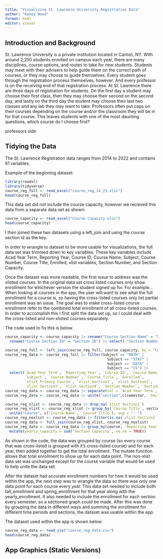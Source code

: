 ```yaml
---
title: "Visualizing St. Lawrence University Registration Data"
author: "Kasey Wood"
format: html
editor: visual
---
```


## Introduction and Background

St. Lawrence University is a private institution located in Canton, NY. With around 2,250 students enrolled on campus each year, there are many disciplines, course options, and routes to take for new students. Students may meet with their advisers to help guide them on the correct path of courses, or they may choose to guide themselves. Every student goes through the registration process themselves, however. And every professor is on the receiving end of that registration process. At St. Lawrence there are three days of registration for students. On the first day a student may choose their first class, then they may choose their second on the second day, and lastly on the third day the student may choose their last two classes and any lab they may want to take. Professors often put caps on their courses depending on the course and/or the classroom they will be in for that course. This leaves students with one of the most daunting questions, which course do I choose first?

professors side

## Tidying the Data

The St. Lawrence Registration data ranges from 2014 to 2022 and contains 61 variables.

Example of the beginning dataset:
```r
library(readxl)
library(tidyverse)
course_reg_full <- read_excel("course_reg_14_23.xlsx")
head(course_reg_full)
```

This data set did not include the course capacity, however we recieved this data from a separate data set as shown:
```r
course_capacity <- read_excel("Course Capacity.xlsx")
head(course_capacity)
```

I then joined these two datasets using a left_join and using the course section id as the key.

In order to wrangle to dataset to be more usable for visualizations, the full data set was trimmed down to key variables. These key variables include Acad Year Term, Reporting Year, Course ID, Course Name, Subject, Course Number, Course Title, Enrolled, xlist variables, Section Number, and Section Capacity.

Once the dataset was more readable, the first issue to address was the xlisted courses. In the original data set cross listed courses only show enrollment for whichever version the student signed up for. For example... When looking at courses in the app, the user will want to see what the full enrollment for a course is, so having the cross-listed courses only list partial enrollment was an issue. The goal was to make cross-listed course enrollment refer to the combined total enrollment of all cross-listed courses. In order to accomplish this I first split the data set up, so I could deal with the cross-listed and non-xlisted courses separately. 

The code used to fix this is below.
```r
course_capacity <- course_capacity |> rename("Course Section Name" = "Section Name") |> 
  rename("Course Section ID" = "Section ID") |> select(-"Section Number") |> select(-"...5")

course_reg_full <- left_join(course_reg_full, course_capacity, by = "Course Section ID")
course_reg_data <- course_reg_full |> filter(Subject == "MATH" | 
                                               Subject == "STAT" | 
                                               Subject == "DATA" | 
                                               Subject == "CS") |>
  select(`Acad Year Term`, `Reporting Year`, `Course ID`, `Course Name`, 
         `Subject`, `Course Number`, `Course Title`, `Enrolled`, 
         `xlist Primary Course`, `xlist Section1`, `xlist Section2`, 
         `xlist Section3`, `xlist Section4`, `Section Number`, `Section Capacity`) |> arrange(desc(`Reporting Year`))
course_reg_data <- course_reg_data |> separate(col = `Acad Year Term`, into = c("reporting_year", "semester"), sep = -2) 
course_reg_data <- course_reg_data |> unite("section",c(semester, `Section Number`))
```

```r
course_reg_xlist <- course_reg_data |> drop_na(`xlist Section1`)
course_reg_xlist <- course_reg_xlist |> group_by(`Course Title`, section, `Reporting Year`) |> mutate(enrolled = sum(Enrolled)) |> select(-Enrolled) |> rename("Enrolled" = "enrolled") |>
  unite("course", c(`Course Name`, `Course Title`), sep = ": ")
course_reg_noxlist <- course_reg_data |> filter(is.na(`xlist Section1`)) |> unite("course", c(`Course Name`, `Course Title`), sep = ": ")
course_reg_data <- full_join(course_reg_xlist, course_reg_noxlist)
course_reg_data <- course_reg_data |> group_by(course, `Reporting Year`) |>
  mutate(yearly_capacity = sum(`Section Capacity`, na.rm = TRUE))
```

As shown in the code, the data was grouped by course (so every course that was cross-listed is grouped with it's cross-listed course) and for each year, then added together to get the total enrollment. The mutate function allows that total enrollment to show up for each data point. The non-xlist data set was unchanged except for the course variable that would be used to help unite the data set. 

After the dataset had accurate enrollment numbers for how it would be used within the app, the next step was to wrangle the data so there was only one data point for each course every year. This data set needed to include both fall_enrollment and spring_enrollment for that year along with the yearly_enrollment. It also needed to include the enrollment for each section every semester, so a sectioned graph could be made. After this was done by grouping the data in different ways and summing the enrollment for different time periods and sections, the dataset was usable within the app.

The dataset used within the app is shown below:
```r
course_reg_data <- read_csv("course_reg_data.csv")
head(course_reg_data)
```

## App Graphics (Static Versions)




